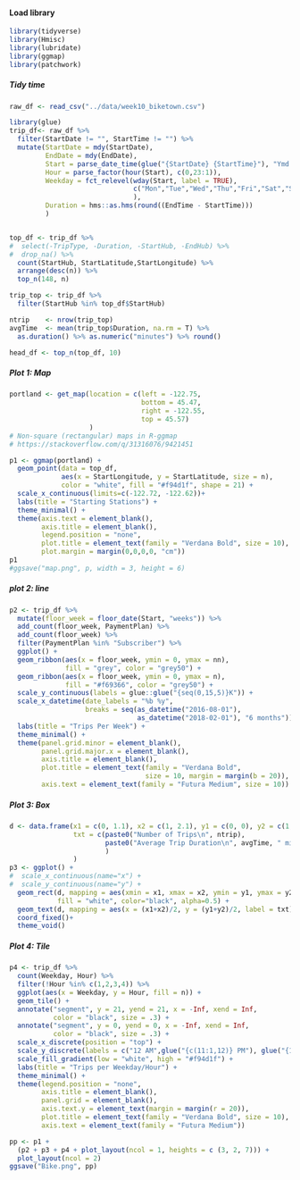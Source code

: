 #### Load library
```r
library(tidyverse)
library(Hmisc)
library(lubridate)
library(ggmap)
library(patchwork)
```

##### Tidy time 
```r
raw_df <- read_csv("../data/week10_biketown.csv")

library(glue)
trip_df<- raw_df %>% 
  filter(StartDate != "", StartTime != "") %>%
  mutate(StartDate = mdy(StartDate),
         EndDate = mdy(EndDate),
         Start = parse_date_time(glue("{StartDate} {StartTime}"), "Ymd HMS"),
         Hour = parse_factor(hour(Start), c(0,23:1)),
         Weekday = fct_relevel(wday(Start, label = TRUE),
                               c("Mon","Tue","Wed","Thu","Fri","Sat","Sun")
                               ),
         Duration = hms::as.hms(round((EndTime - StartTime)))
         )


top_df <- trip_df %>% 
#  select(-TripType, -Duration, -StartHub, -EndHub) %>% 
#  drop_na() %>% 
  count(StartHub, StartLatitude,StartLongitude) %>% 
  arrange(desc(n)) %>% 
  top_n(148, n) 

trip_top <- trip_df %>% 
  filter(StartHub %in% top_df$StartHub)

ntrip    <- nrow(trip_top)
avgTime  <- mean(trip_top$Duration, na.rm = T) %>% 
  as.duration() %>% as.numeric("minutes") %>% round()

head_df <- top_n(top_df, 10)
```


##### Plot 1: Map
```r
portland <- get_map(location = c(left = -122.75, 
                                 bottom = 45.47, 
                                 right = -122.55, 
                                 top = 45.57)
                    )
# Non-square (rectangular) maps in R-ggmap
# https://stackoverflow.com/q/31316076/9421451

p1 <- ggmap(portland) + 
  geom_point(data = top_df, 
             aes(x = StartLongitude, y = StartLatitude, size = n),
             color = "white", fill = "#f94d1f", shape = 21) + 
  scale_x_continuous(limits=c(-122.72, -122.62))+
  labs(title = "Starting Stations") + 
  theme_minimal() + 
  theme(axis.text = element_blank(),
        axis.title = element_blank(),
        legend.position = "none",
        plot.title = element_text(family = "Verdana Bold", size = 10),
        plot.margin = margin(0,0,0,0, "cm"))
p1  
#ggsave("map.png", p, width = 3, height = 6)
```

##### plot 2: line
```r
p2 <- trip_df %>% 
  mutate(floor_week = floor_date(Start, "weeks")) %>% 
  add_count(floor_week, PaymentPlan) %>% 
  add_count(floor_week) %>% 
  filter(PaymentPlan %in% "Subscriber") %>% 
  ggplot() + 
  geom_ribbon(aes(x = floor_week, ymin = 0, ymax = nn), 
              fill = "grey", color = "grey50") +
  geom_ribbon(aes(x = floor_week, ymin = 0, ymax = n),
              fill = "#f69366", color = "grey50") +
  scale_y_continuous(labels = glue::glue("{seq(0,15,5)}K")) + 
  scale_x_datetime(date_labels = "%b %y", 
                   breaks = seq(as_datetime("2016-08-01"), 
                                as_datetime("2018-02-01"), "6 months")) + 
  labs(title = "Trips Per Week") + 
  theme_minimal() + 
  theme(panel.grid.minor = element_blank(),
        panel.grid.major.x = element_blank(),
        axis.title = element_blank(),
        plot.title = element_text(family = "Verdana Bold", 
                                  size = 10, margin = margin(b = 20)),
        axis.text = element_text(family = "Futura Medium", size = 10))
```

##### Plot 3: Box
```r
d <- data.frame(x1 = c(0, 1.1), x2 = c(1, 2.1), y1 = c(0, 0), y2 = c(1, 1)/2,
                txt = c(paste0("Number of Trips\n", ntrip),
                        paste0("Average Trip Duration\n", avgTime, " minutes")
                        )
                )
p3 <- ggplot() + 
#  scale_x_continuous(name="x") + 
#  scale_y_continuous(name="y") +
  geom_rect(d, mapping = aes(xmin = x1, xmax = x2, ymin = y1, ymax = y2),
            fill = "white", color="black", alpha=0.5) +
  geom_text(d, mapping = aes(x = (x1+x2)/2, y = (y1+y2)/2, label = txt), size = 3) +
  coord_fixed()+
  theme_void()
```

##### Plot 4: Tile
```r
p4 <- trip_df %>% 
  count(Weekday, Hour) %>%
  filter(!Hour %in% c(1,2,3,4)) %>% 
  ggplot(aes(x = Weekday, y = Hour, fill = n)) + 
  geom_tile() +
  annotate("segment", y = 21, yend = 21, x = -Inf, xend = Inf,
           color = "black", size = .3) +
  annotate("segment", y = 0, yend = 0, x = -Inf, xend = Inf,
           color = "black", size = .3) +
  scale_x_discrete(position = "top") + 
  scale_y_discrete(labels = c("12 AM",glue("{c(11:1,12)} PM"), glue("{11:5} AM"))) +
  scale_fill_gradient(low = "white", high = "#f94d1f") + 
  labs(title = "Trips per Weekday/Hour") + 
  theme_minimal() + 
  theme(legend.position = "none",
        axis.title = element_blank(),
        panel.grid = element_blank(), 
        axis.text.y = element_text(margin = margin(r = 20)),
        plot.title = element_text(family = "Verdana Bold", size = 10),
        axis.text = element_text(family = "Futura Medium"))
```

```r
pp <- p1 + 
  (p2 + p3 + p4 + plot_layout(ncol = 1, heights = c (3, 2, 7))) + 
  plot_layout(ncol = 2)
ggsave("Bike.png", pp)
```

